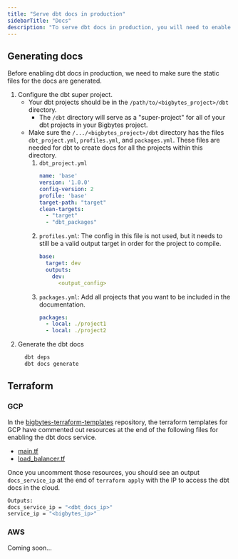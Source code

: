 ```yaml
---
title: "Serve dbt docs in production"
sidebarTitle: "Docs"
description: "To serve dbt docs in production, you will need to enable a container to host the dbt docs webserver in the cloud service you are using."
---
```


## Generating docs

Before enabling dbt docs in production, we need to make sure the static files for the docs are generated.

1. Configure the dbt super project.
    * Your dbt projects should be in the `/path/to/<bigbytes_project>/dbt` directory.
        * The `/dbt` directory will serve as a "super-project" for all of your dbt projects in your Bigbytes project.
    * Make sure the `/.../<bigbytes_project>/dbt` directory has the files `dbt_project.yml`, `profiles.yml`, and `packages.yml`. These files are needed for dbt to create docs for all the projects within this directory.
        1. `dbt_project.yml`
            ```yaml
            name: 'base'
            version: '1.0.0'
            config-version: 2
            profile: 'base'
            target-path: "target"
            clean-targets:
              - "target"
              - "dbt_packages"
            ```
        1. `profiles.yml`: The config in this file is not used, but it needs to still be a valid output target in order for the project to compile.
            ```yaml
            base:
              target: dev
              outputs:
                dev:
                  <output_config>
            ```
        1. `packages.yml`: Add all projects that you want to be included in the documentation.
            ```yaml
            packages:
              - local: ./project1
              - local: ./project2
            ```
2. Generate the dbt docs
    ```bash
      dbt deps
      dbt docs generate
    ```


## Terraform

### GCP

In the [bigbytes-terraform-templates](https://github.com/digitranslab/bigbytes-terraform-templates) repository, the terraform templates for GCP have commented out resources at the end of the following files for enabling the dbt docs service.
* [main.tf](https://github.com/digitranslab/bigbytes-terraform-templates/blob/master/gcp/main.tf#L184)
* [load_balancer.tf](https://github.com/digitranslab/bigbytes-terraform-templates/blob/master/gcp/load_balancer.tf#L81)

Once you uncomment those resources, you should see an output `docs_service_ip` at the end of `terraform apply` with the IP to access the dbt docs in the cloud.

```bash
Outputs:
docs_service_ip = "<dbt_docs_ip>"
service_ip = "<bigbytes_ip>"
```

### AWS

Coming soon...
